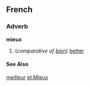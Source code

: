 ==French==
===Adverb===
'''mieux'''

# (''comparative of [[bien]]'') [[better]]
====See Also====
[[meilleur]]
[[et:Mieux]]